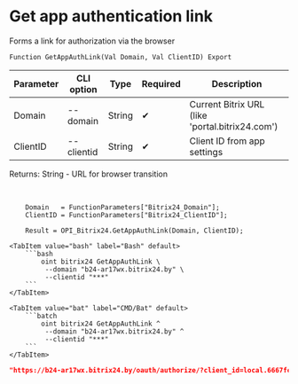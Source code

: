﻿---
sidebar_position: 1
description: Get app authentication link and other functions to work with Bitrix24 in the Open Integration Package, a free open-source integration library for 1C:Enterprise 8, OneScript and CLI
keywords: [1C, 1С, 1С:Enterprise, 1С:Enterprise 8.3, API, Integration, Services, Exchange, OneScript, CLI, Bitrix24]
---


# Get app authentication link
 Forms a link for authorization via the browser



`Function GetAppAuthLink(Val Domain, Val ClientID) Export`

  | Parameter | CLI option | Type | Required | Description |
  |-|-|-|-|-|
  | Domain | --domain | String | &#x2714; | Current Bitrix URL (like 'portal.bitrix24.com') |
  | ClientID | --clientid | String | &#x2714; | Client ID from app settings |

  
  Returns:  String - URL for browser transition

<br/>



```bsl title="1C:Enterprise/OneScript code example"
    Domain   = FunctionParameters["Bitrix24_Domain"];
    ClientID = FunctionParameters["Bitrix24_ClientID"];

    Result = OPI_Bitrix24.GetAppAuthLink(Domain, ClientID);
```
 

 <Tabs>
  
    <TabItem value="bash" label="Bash" default>
        ```bash
            oint bitrix24 GetAppAuthLink \
             --domain "b24-ar17wx.bitrix24.by" \
             --clientid "***"
        ```
    </TabItem>
  
    <TabItem value="bat" label="CMD/Bat" default>
        ```batch
            oint bitrix24 GetAppAuthLink ^
             --domain "b24-ar17wx.bitrix24.by" ^
             --clientid "***"
        ```
    </TabItem>
</Tabs>


```json title="Result"
"https://b24-ar17wx.bitrix24.by/oauth/authorize/?client_id=local.6667fc928a50a9.70414732"
```
